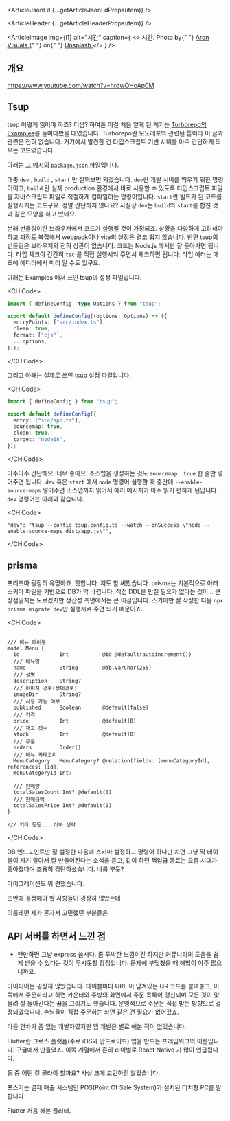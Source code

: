 

<ArticleJsonLd {...getArticleJsonLdProps(item)} />

<ArticleHeader {...getArticleHeaderProps(item)} />

<ArticleImage
  img={i1}
  alt="시간"
  caption={
    <>
      시간. Photo by{" "}
      <a href="https://unsplash.com/@aronvisuals?utm_content=creditCopyText&utm_medium=referral&utm_source=unsplash">
        Aron Visuals
      </a>{" "}
      on{" "}
      <a href="https://unsplash.com/photos/selective-focus-photo-of-brown-and-blue-hourglass-on-stones-BXOXnQ26B7o?utm_content=creditCopyText&utm_medium=referral&utm_source=unsplash">
        Unsplash
      </a>
    </>
  }
/>

## 개요

https://www.youtube.com/watch?v=hrdwQHoAp0M

## Tsup

tsup 어떻게 읽어야 하죠? 티썹? 하여튼 이걸 처음 알게 된 계기는 [Turborepo의 Examples](https://github.com/vercel/turbo/tree/main/examples/kitchen-sink)를 들여다봤을 때였습니다. Turborepo란 모노레포와 관련된 툴이라 이 글과 관련은 전혀 없습니다. 거기에서 발견한 건 타입스크립트 기반 서버를 아주 간단하게 띄우는 코드였습니다.

아래는 [그 예시의 `package.json` 파일](https://github.com/vercel/turbo/blob/main/examples/kitchen-sink/apps/api/package.json)입니다.

<ArticleImage
  img={tsup_package}
  alt="Turborepo의 Example에 있었던 어떤 간단한 서버의 package.json 파일입니다."
  caption="Turborepo의 Example에 있었던 어떤 간단한 서버의 package.json 파일입니다."
/>

대충 `dev` , `build` , `start` 만 살펴보면 되겠습니다. `dev`란 개발 서버를 띄우기 위한 명령어이고, `build` 란 실제 production 환경에서 바로 사용할 수 있도록 타입스크립트 파일을 자바스크립트 파일로 적절하게 컴파일하는 명령어입니다. `start`란 빌드가 된 코드를 실행시키는 코드구요. 정말 간단하지 않나요? 사실상 `dev`는 `build`와 `start`를 합친 것과 같은 모양을 하고 있네요.

본래 번들링이란 브라우저에서 코드가 실행될 것이 가정되죠. 상황을 다양하게 고려해야 하고 과정도 복잡해서 webpack이나 vite의 설정은 결코 쉽지 않습니다. 반면 tsup의 번들링은 브라우저와 전혀 상관이 없습니다. 코드는 Node.js 에서만 잘 돌아가면 됩니다. 타입 체크야 간간히 `tsc` 를 직접 실행시켜 주면서 체크하면 됩니다. 타입 에러는 애초에 에디터에서 미리 알 수도 있구요.

아래는 Examples 에서 쓰인 tsup의 설정 파일입니다.

<CH.Code>

```ts tsup.config.ts
import { defineConfig, type Options } from "tsup";

export default defineConfig((options: Options) => ({
  entryPoints: ["src/index.ts"],
  clean: true,
  format: ["cjs"],
  ...options,
}));
```

</CH.Code>

그리고 아래는 실제로 쓰인 tsup 설정 파일입니다.

<CH.Code>

```ts tsup.config.ts
import { defineConfig } from "tsup";

export default defineConfig({
  entry: ["src/app.ts"],
  sourcemap: true,
  clean: true,
  target: "node18",
});
```

</CH.Code>

아주아주 간단해요. 너무 좋아요. 소스맵을 생성하는 것도 `sourcemap: true` 한 줄만 넣어주면 됩니다. `dev` 혹은 `start` 에서 `node` 명령어 실행할 때 중간에 `--enable-source-maps` 넣어주면 소스맵까지 읽어서 에러 메시지가 아주 읽기 편하게 된답니다. `dev` 명령어는 아래와 같습니다.

<CH.Code>

```
"dev": "tsup --config tsup.config.ts --watch --onSuccess \"node --enable-source-maps dist/app.js\"",
```

</CH.Code>

## prisma

프리즈마 굉장히 유명하죠. 핫합니다. 저도 함 써봤습니다. prisma는 기본적으로 아래 스키마 파일을 기반으로 DB가 막 바뀝니다. 직접 DDL을 만질 필요가 없다는 것이... 큰 장점일지는 모르겠지만 생산성 측면에서는 큰 이점입니다. 스키마만 잘 작성한 다음 `npx prisma migrate dev`만 실행시켜 주면 되기 때문이죠.

<CH.Code>

```prisma schema.prisma

/// 메뉴 테이블
model Menu {
  id             Int           @id @default(autoincrement())
  /// 메뉴명
  name           String        @db.VarChar(255)
  /// 설명
  description    String?
  /// 이미지 경로(상대경로)
  imageDir       String?
  /// 사용 가능 여부
  published      Boolean       @default(false)
  /// 가격
  price          Int           @default(0)
  /// 재고 갯수
  stock          Int           @default(0)
  /// 주문
  orders         Order[]
  /// 메뉴 카테고리
  MenuCategory   MenuCategory? @relation(fields: [menuCategoryId], references: [id])
  menuCategoryId Int?

  /// 판매량
  totalSalesCount Int? @default(0)
  /// 판매금액
  totalSalesPrice Int? @default(0)
}

/// 기타 등등... 이하 생략

```

</CH.Code>

DB 엔드포인트만 잘 설정한 다음에 스키마 설정하고 명령어 하나만 치면 그냥 막 테이블이 자기 알아서 잘 만들어진다는 소식을 듣고, 같이 하던 책임급 동료는 요즘 시대가 좋아졌다며 조용히 감탄하셨습니다. 나름 뿌듯?

마이그레이션도 뭐 편했습니다.

초반에 결정해야 할 사항들이 굉장히 많았는데

이를테면 제가 혼자서 고민했던 부분들은

## API 서버를 하면서 느낀 점

- 왠만하면 그냥 express 씁시다. 좀 투박한 느낌이긴 하지만 커뮤니티의 도움을 쉽게 받을 수 있다는 것이 무시못할 장점입니다. 문제에 부딪쳤을 때 해법이 아주 많으니까요.

아이디어는 굉장히 많았습니다. 테이블마다 URL 이 담겨있는 QR 코드를 붙여놓고, 이 쪽에서 주문하라고 하면 카운터와 주방의 화면에서 주문 목록이 갱신되며 모든 것이 맞물려 잘 돌아간다는 꿈을 그리기도 했습니다. 운영적으로 주문은 직접 받는 방향으로 결정되었습니다. 손님들이 직접 주문하는 화면 같은 건 필요가 없어졌죠.

다들 연차가 좀 있는 개발자였지만 앱 개발은 별로 해본 적이 없었습니다.

Flutter란 크로스 플랫폼(주로 iOS와 안드로이드) 앱을 만드는 프레임워크의 이름입니다. 구글에서 만들었죠. 이쪽 계열에서 흔히 라이벌로 React Native 가 많이 언급됩니다.

둘 중 어떤 걸 골라야 할까요? 사실 크게 고민하진 않았습니다.

포스기는 결제·매출 시스템인 POS(Point Of Sale System)가 설치된 터치형 PC를 말합니다.

Flutter 처음 해본 플러터.

